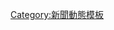 {{Current disaster|event=山火|notes=這場山火仍在燃燒，尚未完全扑灭，火场范围及受损情况亦可能随时变化。}}<noinclude>[[Category:新聞動態模板]]</noinclude>